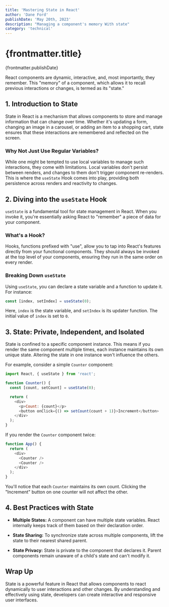 ```yaml
---
title: 'Mastering State in React'
author: 'Dane Ford'
publishDate: 'May 20th, 2023'
description: "Managing a component's memory With state"
category: 'technical'
---
```


# {frontmatter.title}
<span className="text-sm text-gray-400 mt-0">{frontmatter.publishDate}</span>

React components are dynamic, interactive, and, most importantly, they remember. This "memory" of a component, which allows it to recall previous interactions or changes, is termed as its "state."

## **1. Introduction to State**

State in React is a mechanism that allows components to store and manage information that can change over time. Whether it's updating a form, changing an image in a carousel, or adding an item to a shopping cart, state ensures that these interactions are remembered and reflected on the screen.

### **Why Not Just Use Regular Variables?**

While one might be tempted to use local variables to manage such interactions, they come with limitations. Local variables don't persist between renders, and changes to them don't trigger component re-renders. This is where the `useState` Hook comes into play, providing both persistence across renders and reactivity to changes.

## **2. Diving into the `useState` Hook**

`useState` is a fundamental tool for state management in React. When you invoke it, you're essentially asking React to "remember" a piece of data for your component.

### **What's a Hook?**

Hooks, functions prefixed with "use", allow you to tap into React's features directly from your functional components. They should always be invoked at the top level of your components, ensuring they run in the same order on every render.

### **Breaking Down `useState`**

Using `useState`, you can declare a state variable and a function to update it. For instance:

```javascript
const [index, setIndex] = useState(0);
```

Here, `index` is the state variable, and `setIndex` is its updater function. The initial value of `index` is set to `0`.

## **3. State: Private, Independent, and Isolated**

State is confined to a specific component instance. This means if you render the same component multiple times, each instance maintains its own unique state. Altering the state in one instance won't influence the others.

For example, consider a simple `Counter` component:

```javascript
import React, { useState } from 'react';

function Counter() {
  const [count, setCount] = useState(0);

  return (
    <div>
      <p>Count: {count}</p>
      <button onClick={() => setCount(count + 1)}>Increment</button>
    </div>
  );
}
```

If you render the `Counter` component twice:

```javascript
function App() {
  return (
    <div>
      <Counter />
      <Counter />
    </div>
  );
}
```

You'll notice that each `Counter` maintains its own count. Clicking the "Increment" button on one counter will not affect the other.

## **4. Best Practices with State**

- **Multiple States:** A component can have multiple state variables. React internally keeps track of them based on their declaration order.
  
- **State Sharing:** To synchronize state across multiple components, lift the state to their nearest shared parent.
  
- **State Privacy:** State is private to the component that declares it. Parent components remain unaware of a child's state and can't modify it.

## **Wrap Up**

State is a powerful feature in React that allows components to react dynamically to user interactions and other changes. By understanding and effectively using state, developers can create interactive and responsive user interfaces.
